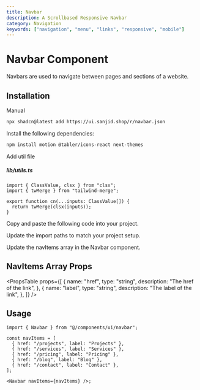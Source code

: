 ```yaml
---
title: Navbar
description: A Scrollbased Responsive Navbar
category: Navigation
keywords: ["navigation", "menu", "links", "responsive", "mobile"]
---
```


<CodePreview name="navbar" />

# Navbar Component

Navbars are used to navigate between pages and sections of a website.

## Installation

<CodeTabs>

<TabsList>
  <TabsTrigger value="cli"><Shadcn /></TabsTrigger>
  <TabsTrigger value="manual">Manual</TabsTrigger>
</TabsList>
<TabsContent value="cli">

```bash
npx shadcn@latest add https://ui.sanjid.shop/r/navbar.json
```

</TabsContent>

<TabsContent value="manual">

<Steps>

<Step>Install the following dependencies:</Step>

```bash
npm install motion @tabler/icons-react next-themes
```

<Step>Add util file</Step>

##### lib/utils.ts

```tsx
import { ClassValue, clsx } from "clsx";
import { twMerge } from "tailwind-merge";

export function cn(...inputs: ClassValue[]) {
  return twMerge(clsx(inputs));
}
```

<Step>Copy and paste the following code into your project.</Step>

<ComponentSource name="navbar" title="components/ui/navbar.tsx" />

<Step>Update the import paths to match your project setup.</Step>

<Step>Update the navItems array in the Navbar component.</Step>

</Steps>

</TabsContent>

</CodeTabs>

## NavItems Array Props

<PropsTable
  props={[
    {
      name: "href",
      type: "string",
      description: "The href of the link",
    },
    {
      name: "label",
      type: "string",
      description: "The label of the link",
    },
  ]}
/>

## Usage

```tsx
import { Navbar } from "@/components/ui/navbar";
```

```tsx
const navItems = [
  { href: "/projects", label: "Projects" },
  { href: "/services", label: "Services" },
  { href: "/pricing", label: "Pricing" },
  { href: "/blog", label: "Blog" },
  { href: "/contact", label: "Contact" },
];

<Navbar navItems={navItems} />;
```

